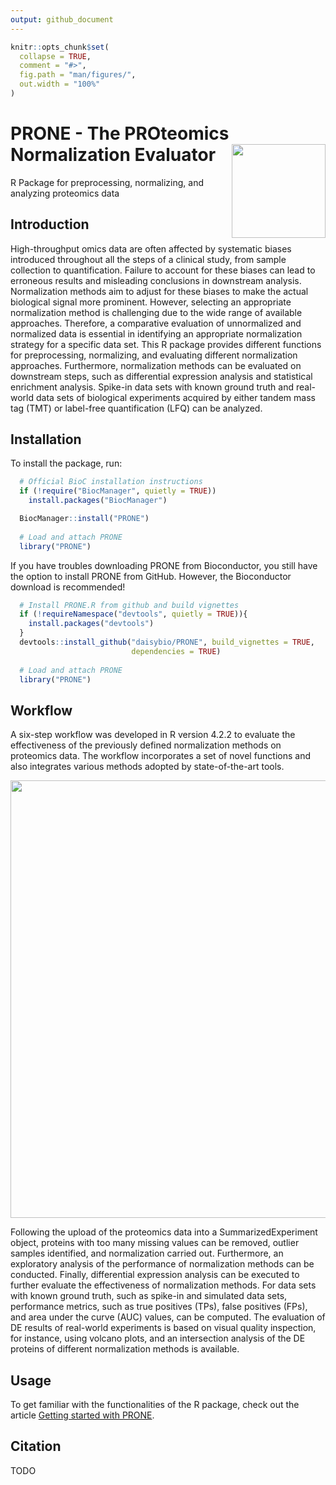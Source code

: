 ```yaml
---
output: github_document
---
```


<!-- README.md is generated from README.Rmd. Please edit that file -->

```r
knitr::opts_chunk$set(
  collapse = TRUE,
  comment = "#>",
  fig.path = "man/figures/",
  out.width = "100%"
)
```

# PRONE - The PROteomics Normalization Evaluator <img src="man/figures/PRONE_package_logo.png" align="right" alt="" width="150" />


R Package for preprocessing, normalizing, and analyzing proteomics data

## Introduction

High-throughput omics data are often affected by systematic biases introduced throughout all the steps of a clinical study, from sample collection to quantification.
Failure to account for these biases can lead to erroneous results and misleading conclusions in downstream analysis.
Normalization methods aim to adjust for these biases to make the actual biological signal more prominent.
However, selecting an appropriate normalization method is challenging due to the wide range of available approaches.
Therefore, a comparative evaluation of unnormalized and normalized data is essential in identifying an appropriate normalization strategy for a specific data set.
This R package provides different functions for preprocessing, normalizing, and evaluating different normalization approaches.
Furthermore, normalization methods can be evaluated on downstream steps, such as differential expression analysis and statistical enrichment analysis.
Spike-in data sets with known ground truth and real-world data sets of biological experiments acquired by either tandem mass tag (TMT) or label-free quantification (LFQ) can be analyzed.

## Installation

To install the package, run:

```r
  # Official BioC installation instructions
  if (!require("BiocManager", quietly = TRUE))
    install.packages("BiocManager")

  BiocManager::install("PRONE")
  
  # Load and attach PRONE 
  library("PRONE")
```

If you have troubles downloading PRONE from Bioconductor, you still have the option to install PRONE from GitHub. However, the Bioconductor download is recommended!

```r
  # Install PRONE.R from github and build vignettes
  if (!requireNamespace("devtools", quietly = TRUE)){
    install.packages("devtools")
  } 
  devtools::install_github("daisybio/PRONE", build_vignettes = TRUE, 
                           dependencies = TRUE)
  
  # Load and attach PRONE 
  library("PRONE")

```


## Workflow

A six-step workflow was developed in R version 4.2.2 to evaluate the effectiveness of the previously defined normalization methods on proteomics data.
The workflow incorporates a set of novel functions and also integrates various methods adopted by state-of-the-art tools.

<img src="man/figures/Workflow_PRONE.png" width="700"/>

Following the upload of the proteomics data into a SummarizedExperiment object, proteins with too many missing values can be removed, outlier samples identified, and normalization carried out.
Furthermore, an exploratory analysis of the performance of normalization methods can be conducted.
Finally, differential expression analysis can be executed to further evaluate the effectiveness of normalization methods.
For data sets with known ground truth, such as spike-in and simulated data sets, performance metrics, such as true positives (TPs), false positives (FPs), and area under the curve (AUC) values, can be computed.
The evaluation of DE results of real-world experiments is based on visual quality inspection, for instance, using volcano plots, and an intersection analysis of the DE proteins of different normalization methods is available.

## Usage

To get familiar with the functionalities of the R package, check out the article [Getting started with PRONE](https://daisybio.github.io/PRONE/articles/PRONE.html).


## Citation

TODO
